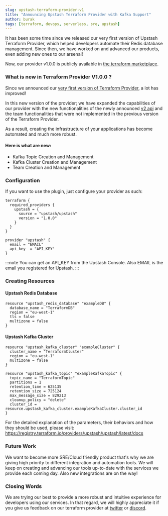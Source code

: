 ```yaml
---
slug: upstash-terraform-provider-v1
title: "Announcing Upstash Terraform Provider with Kafka Support"
author: burak
tags: [terraform, devops, serverless, sre, upstash]
---
```


It has been some time since we released our very first version of Upstash Terraform Provider, which helped developers automate their Redis database management.
Since then, we have worked on and advanced our products, even adding new ones to our arsenal!

Now, our provider v1.0.0 is publicly available in [the terraform marketplace](https://registry.terraform.io/providers/upstash/upstash/latest).

### What is new in Terraform Provider V1.0.0 ?

Since we announced our [very first version of Terraform Provider](https://blog.upstash.com/redis-terraform), a lot has improved!

In this new version of the provider; we have expanded the capabilities of our provider with the new functionalities of the newly announced [v2 api](https://blog.upstash.com/management-api-v2) and the team functionalities that were not implemented in the previous version of the Terraform Provider.

As a result, creating the infrastructure of your applications has become automated and much more robust.

#### Here is what are new:

- Kafka Topic Creation and Management
- Kafka Cluster Creation and Management
- Team Creation and Management

### Configuration

If you want to use the plugin, just configure your provider as such:

```
terraform {
  required_providers {
    upstash = {
      source = "upstash/upstash"
      version = "1.0.0"
    }
  }
}
```

```
provider "upstash" {
  email = "EMAIL"
  api_key  = "API_KEY"
}
```

:::note
You can get an API_KEY from the Upstash Console. Also EMAIL is the email you registered for Upstash.
:::

### Creating Resources

#### Upstash Redis Database

```
resource "upstash_redis_database" "exampleDB" {
  database_name = "TerraformDB"
  region = "eu-west-1"
  tls = false
  multizone = false
}
```

#### Upstash Kafka Cluster

```
resource "upstash_kafka_cluster" "exampleCluster" {
  cluster_name = "TerraformCluster"
  region = "eu-west-1"
  multizone = false
}
```

```
resource "upstash_kafka_topic" "exampleKafkaTopic" {
  topic_name = "TerraformTopic"
  partitions = 1
  retention_time = 625135
  retention_size = 725124
  max_message_size = 829213
  cleanup_policy = "delete"
  cluster_id = resource.upstash_kafka_cluster.exampleKafkaCluster.cluster_id
}
```

For the detailed explanation of the parameters, their behaviors and how they should be used, please visit: https://registry.terraform.io/providers/upstash/upstash/latest/docs

### Future Work

We want to become more SRE/Cloud friendly product that's why we are giving high priority to different integration and automation tools.
We will keep on creating and advancing our tools up-to-date with the services we provide each coming day.
Also new integrations are on the way!

### Closing Words

We are trying our best to provide a more robust and intuitive experience for developers using our services.
In that regard, we will highly appreciate it if you give us feedback on our terraform provider at [twitter](https://twitter.com/upstash) or [discord](https://discord.com/invite/w9SenAtbme).
